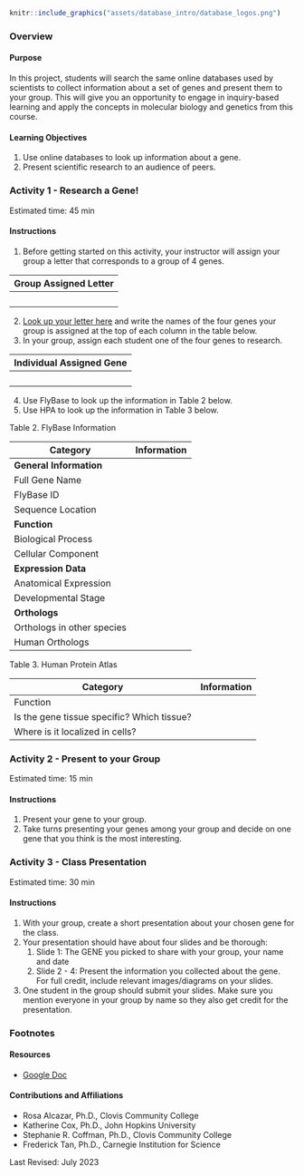 ```r

knitr::include_graphics("assets/database_intro/database_logos.png")
```

### Overview {-}

#### Purpose {-}

In this project, students  will search the same online databases used by scientists to collect information about a set of genes and present them to your group. This will give you an opportunity to engage in inquiry-based learning and apply the concepts in molecular biology and genetics from this course.

#### Learning Objectives {-}

1. Use online databases to look up information about a gene.
1. Present scientific research to an audience of peers.

### **Activity 1** - Research a Gene! {-}

Estimated time: 45  min

#### Instructions {-}

1. Before getting started on this activity, your instructor will assign your group a letter that corresponds to a group of 4 genes.

| Group Assigned Letter |
|:-|
| <br> |

2. [Look up your letter here](https://docs.google.com/spreadsheets/d/1GZtHz2GU3B4KMOd9yuKrcQLJJLn7qlnZgPN5c6SNqGg) and write the names of the four genes your group is assigned at the top of each column in the table below.
3. In your group, assign each student one of the four genes to research.

| Individual Assigned Gene |
|:-|
| <br> |

4. Use FlyBase to look up the information in Table 2 below.
5. Use HPA to look up the information in Table 3 below.

Table 2. FlyBase Information

| Category | Information |
|----------|-------------|
| **General Information** | |
| Full Gene Name | |
| FlyBase ID | |
| Sequence Location | |
| **Function** | |
| Biological Process | |
| Cellular Component | |
| **Expression Data** | |
| Anatomical Expression | |
| Developmental Stage | |
| **Orthologs** | |
| Orthologs in other species | |
| Human Orthologs | |

Table 3. Human Protein Atlas

| Category | Information |
|----------|-------------|
| Function | |
| Is the gene tissue specific? Which tissue? | |
| Where is it localized in cells? | |

### **Activity 2** - Present to your Group {-}

Estimated time: 15 min

#### Instructions {-}

1. Present your gene to your group.
1. Take turns presenting your genes among your group and decide on one gene that you think is the most interesting.

### **Activity 3** - Class Presentation {-}

Estimated time: 30 min

#### Instructions {-}

1. With your group, create a short presentation about your chosen gene for the class.
1. Your presentation should have about four slides and be thorough:
    1. Slide 1: The GENE you picked to share with your group, your name and date
    1. Slide 2 - 4: Present the information you collected about the gene.  For full credit, include relevant images/diagrams on your slides.
1. One student in the group should submit your slides. Make sure you mention everyone in your group by name so they also get credit for the presentation.

### Footnotes {-}

#### Resources {-}

- [Google Doc](https://docs.google.com/document/d/1M7rtDzyGVUxO2GVBp09bTBu4fMDxocTs)

#### Contributions and Affiliations {-}

- Rosa Alcazar, Ph.D., Clovis Community College
- Katherine Cox, Ph.D., John Hopkins University
- Stephanie R. Coffman, Ph.D., Clovis Community College
- Frederick Tan, Ph.D., Carnegie Institution for Science

Last Revised: July 2023
